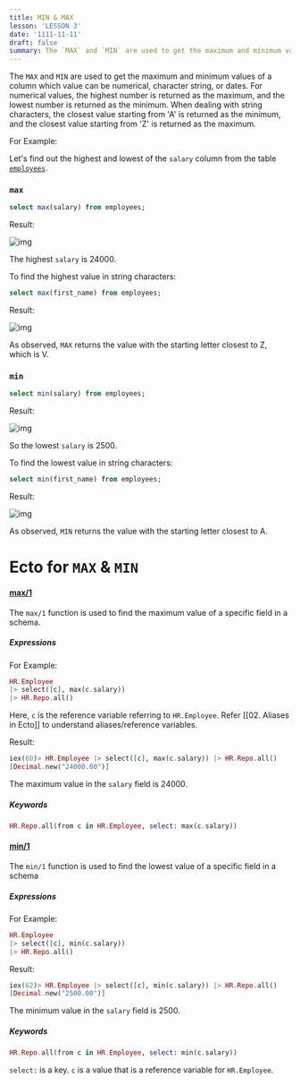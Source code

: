 ```yaml
---
title: MIN & MAX
lesson: 'LESSON 3'
date: '1111-11-11'
draft: false
summary: The `MAX` and `MIN` are used to get the maximum and minimum values of a column which value can be numerical, character string, or dates.
---
```


The `MAX` and `MIN` are used to get the maximum and minimum values of a column which value can be numerical, character string, or dates. For numerical values, the highest number is returned as the maximum, and the lowest number is returned as the minimum. When dealing with string characters, the closest value starting from 'A' is returned as the minimum, and the closest value starting from 'Z' is returned as the maximum.

For Example:

Let's find out the highest and lowest of the `salary` column from the table [`employees`](01.%20Introduction).

### `max`

``` SQL
select max(salary) from employees;
```

Result:

![img](/static/images/Pastedimage20231116150038.png)

The highest `salary` is 24000.

To find the highest value in string characters:

``` SQL
select max(first_name) from employees;
```

Result:

![img](/static/images/Pastedimage20231116150410.png)

As observed, `MAX` returns the value with the starting letter closest to Z, which is V.

### `min`

``` SQL
select min(salary) from employees;
```

Result:

![img](/static/images/Pastedimage20231116150152.png)

So the lowest `salary` is 2500.

To find the lowest value in string characters:

``` SQL
select min(first_name) from employees;
```

Result:

![img](/static/images/Pastedimage20231116150503.png)

As observed, `MIN` returns the value with the starting letter closest to A.

# Ecto for `MAX` & `MIN`

#### [max/1](https://hexdocs.pm/ecto/Ecto.Query.API.html#max/1)

The `max/1` function is used to find the maximum value of a specific field in a schema.

##### Expressions

For Example:

``` Elixir
HR.Employee 
|> select([c], max(c.salary)) 
|> HR.Repo.all() 
```

Here, `c` is the reference variable referring to `HR.Employee`. Refer [[02. Aliases in Ecto]] to understand aliases/reference variables. 

Result:

```Elixir
iex(60)> HR.Employee |> select([c], max(c.salary)) |> HR.Repo.all() 
[Decimal.new("24000.00")]
```

The maximum value in the `salary` field is 24000.

##### Keywords

```Elixir
HR.Repo.all(from c in HR.Employee, select: max(c.salary))   
```

#### [min/1](https://hexdocs.pm/ecto/Ecto.Query.API.html#min/1)

The `min/1` function is used to find the lowest value of a specific field in a schema

##### Expressions

For Example:

```Elixir
HR.Employee 
|> select([c], min(c.salary)) 
|> HR.Repo.all()
```

Result:

```Elixir
iex(62)> HR.Employee |> select([c], min(c.salary)) |> HR.Repo.all()
[Decimal.new("2500.00")]
```

The minimum value in the `salary` field is 2500.

##### Keywords

```Elixir
HR.Repo.all(from c in HR.Employee, select: min(c.salary))   
```

`select:` is a key. `c` is a value that is a reference variable for `HR.Employee`. 